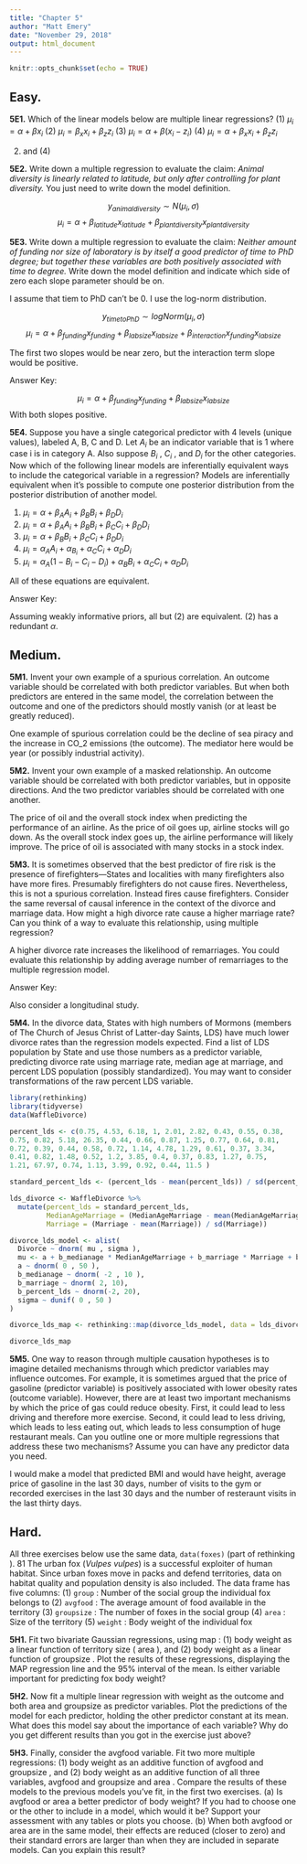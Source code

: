 ```yaml
---
title: "Chapter 5"
author: "Matt Emery"
date: "November 29, 2018"
output: html_document
---
```


```r
knitr::opts_chunk$set(echo = TRUE)
```

## Easy.

**5E1.** Which of the linear models below are multiple linear regressions?
(1) $μ_i = α + βx_i$
(2) $μ_i = β_xx_i + β_zz_i$
(3) $μ_i = α + β(x_i − z_i)$
(4) $μ_i = α + β_xx_i + β_zz_i$

(2) and (4)

**5E2.** Write down a multiple regression to evaluate the claim: *Animal diversity is linearly related to latitude, but only after controlling for plant diversity.* You just need to write down the model definition.

$$y_{animaldiversity} \sim N(\mu_i,\sigma)$$
$$\mu_i = \alpha + \beta_{latitude} x_{latitude} + \beta_{plantdiversity} x_{plantdiversity}$$

**5E3.** Write down a multiple regression to evaluate the claim: *Neither amount of funding nor size of laboratory is by itself a good predictor of time to PhD degree; but together these variables are both positively associated with time to degree.* Write down the model definition and indicate which side of zero each slope parameter should be on.

I assume that tiem to PhD can't be 0. I use the log-norm distribution.

$$y_{timetoPhD} \sim logNorm(\mu_i, \sigma)$$
$$\mu_i = \alpha + \beta_{funding}x_{funding} + \beta_{labsize}x_{labsize} + \beta_{interaction}x_{funding}x_{labsize}$$

The first two slopes would be near zero, but the interaction term slope would be positive.

Answer Key:

$$\mu_i = \alpha + \beta_{funding}x_{funding} + \beta_{labsize}x_{labsize}$$
With both slopes positive.

**5E4.** Suppose you have a single categorical predictor with 4 levels (unique values), labeled A, B, C and D. Let $A_i$ be an indicator variable that is 1 where case i is in category A. Also suppose $B_i$ , $C_i$ , and $D_i$ for the other categories. Now which of the following linear models are inferentially equivalent ways to include the categorical variable in a regression? Models are inferentially equivalent when it’s possible to compute one posterior distribution from the posterior distribution of another model.

(1) $μ_i = α + β_AA_i + β_BB_i + β_DD_i$
(2) $μ_i = α + β_AA_i + β_BB_i + β_CC_i + β_DD_i$
(3) $\mu_i = \alpha + \beta_BB_i + \beta_CC_i + \beta_DD_i$
(4) $μ_i = α_AA_i + α_B_i + α_CC_i + α_DD_i$
(5) $μ_i = α_A(1 − B_i − C_i − D_i) + α_BB_i + α_CC_i + α_DD_i$

All of these equations are equivalent.

Answer Key:

Assuming weakly informative priors, all but (2) are equivalent. (2) has a redundant $\alpha$.

## Medium.

**5M1.** Invent your own example of a spurious correlation. An outcome variable should be correlated with both predictor variables. But when both predictors are entered in the same model, the correlation between the outcome and one of the predictors should mostly vanish (or at least be greatly reduced).

One example of spurious correlation could be the decline of sea piracy and the increase in CO_2 emissions (the outcome). The mediator here would be year (or possibly industrial activity). 

**5M2.** Invent your own example of a masked relationship. An outcome variable should be correlated with both predictor variables, but in opposite directions. And the two predictor variables should be correlated with one another.

The price of oil and the overall stock index when predicting the performance of an airline. As the price of oil goes up, airline stocks will go down. As the overall stock index goes up, the airline performance will likely improve. The price of oil is associated with many stocks in a stock index.

**5M3.** It is sometimes observed that the best predictor of fire risk is the presence of firefighters—States and localities with many firefighters also have more fires. Presumably firefighters do not cause fires. Nevertheless, this is not a spurious correlation. Instead fires cause firefighters. Consider the same reversal of causal inference in the context of the divorce and marriage data. How might a high divorce rate cause a higher marriage rate? Can you think of a way to evaluate this relationship, using multiple regression?

A higher divorce rate increases the likelihood of remarriages. You could evaluate this relationship by adding average number of remarriages to the multiple regression model.

Answer Key:

Also consider a longitudinal study.

**5M4.** In the divorce data, States with high numbers of Mormons (members of The Church of Jesus Christ of Latter-day Saints, LDS) have much lower divorce rates than the regression models expected. Find a list of LDS population by State and use those numbers as a predictor variable, predicting divorce rate using marriage rate, median age at marriage, and percent LDS population (possibly standardized). You may want to consider transformations of the raw percent LDS variable.

```r
library(rethinking)
library(tidyverse)
data(WaffleDivorce)

percent_lds <- c(0.75, 4.53, 6.18, 1, 2.01, 2.82, 0.43, 0.55, 0.38,
0.75, 0.82, 5.18, 26.35, 0.44, 0.66, 0.87, 1.25, 0.77, 0.64, 0.81,
0.72, 0.39, 0.44, 0.58, 0.72, 1.14, 4.78, 1.29, 0.61, 0.37, 3.34,
0.41, 0.82, 1.48, 0.52, 1.2, 3.85, 0.4, 0.37, 0.83, 1.27, 0.75,
1.21, 67.97, 0.74, 1.13, 3.99, 0.92, 0.44, 11.5 )

standard_percent_lds <- (percent_lds - mean(percent_lds)) / sd(percent_lds)

lds_divorce <- WaffleDivorce %>% 
  mutate(percent_lds = standard_percent_lds,
         MedianAgeMarriage = (MedianAgeMarriage - mean(MedianAgeMarriage)) / sd(MedianAgeMarriage),
         Marriage = (Marriage - mean(Marriage)) / sd(Marriage))
```


```r
divorce_lds_model <- alist(
  Divorce ~ dnorm( mu , sigma ),
  mu <- a + b_medianage * MedianAgeMarriage + b_marriage * Marriage + b_percent_lds * percent_lds,
  a ~ dnorm( 0 , 50 ),
  b_medianage ~ dnorm( -2 , 10 ),
  b_marriage ~ dnorm( 2, 10),
  b_percent_lds ~ dnorm(-2, 20),
  sigma ~ dunif( 0 , 50 )
)

divorce_lds_map <- rethinking::map(divorce_lds_model, data = lds_divorce)
```

```r
divorce_lds_map
```

**5M5.** One way to reason through multiple causation hypotheses is to imagine detailed mechanisms through which predictor variables may influence outcomes. For example, it is sometimes argued that the price of gasoline (predictor variable) is positively associated with lower obesity rates (outcome variable). However, there are at least two important mechanisms by which the price of gas could reduce obesity. First, it could lead to less driving and therefore more exercise. Second, it could lead to less driving, which leads to less eating out, which leads to less consumption of huge restaurant meals. Can you outline one or more multiple regressions that address these two mechanisms? Assume you can have any predictor data you need.

I would make a model that predicted BMI and would have height, average price of gasoline in the last 30 days, number of visits to the gym or recorded exercises in the last 30 days and the number of resteraunt visits in the last thirty days.

## Hard.

All three exercises below use the same data, `data(foxes)` (part of rethinking ). 81 The urban fox (*Vulpes vulpes*) is a successful exploiter of human habitat. Since urban foxes move in packs and defend territories, data on habitat quality and population density is also included. The data frame has five columns:
(1) `group` : Number of the social group the individual fox belongs to
(2) `avgfood` : The average amount of food available in the territory
(3) `groupsize` : The number of foxes in the social group
(4) `area` : Size of the territory
(5) `weight` : Body weight of the individual fox

**5H1.** Fit two bivariate Gaussian regressions, using map : (1) body weight as a linear function of territory size ( area ), and (2) body weight as a linear function of groupsize . Plot the results of these regressions, displaying the MAP regression line and the 95% interval of the mean. Is either variable important for predicting fox body weight?

**5H2.** Now fit a multiple linear regression with weight as the outcome and both area and groupsize as predictor variables. Plot the predictions of the model for each predictor, holding the other predictor constant at its mean. What does this model say about the importance of each variable? Why do you get different results than you got in the exercise just above?

**5H3.** Finally, consider the avgfood variable. Fit two more multiple regressions: (1) body weight as an additive function of avgfood and groupsize , and (2) body weight as an additive function of all three variables, avgfood and groupsize and area . Compare the results of these models to the previous models you’ve fit, in the first two exercises. (a) Is avgfood or area a better predictor of body weight? If you had to choose one or the other to include in a model, which would it be? Support your assessment with any tables or plots you choose. (b) When both avgfood or area are in the same model, their effects are reduced (closer to zero) and their standard errors are larger than when they are included in separate models. Can you explain this result?
